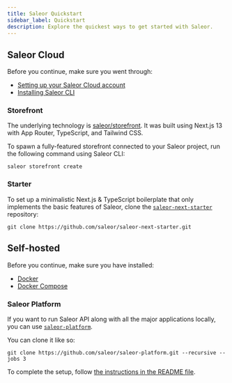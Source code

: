 ```yaml
---
title: Saleor Quickstart
sidebar_label: Quickstart
description: Explore the quickest ways to get started with Saleor.
---
```


## Saleor Cloud

Before you continue, make sure you went through:

- [Setting up your Saleor Cloud account](/quickstart/cloud.mdx)
- [Installing Saleor CLI](/cli/overview.mdx#installing-the-cli)

### Storefront

The underlying technology is [saleor/storefront](https://github.com/saleor/storefront). It was built using Next.js 13 with App Router, TypeScript, and Tailwind CSS.

To spawn a fully-featured storefront connected to your Saleor project, run the following command using Saleor CLI:

```shell
saleor storefront create
```

### Starter

To set up a minimalistic Next.js & TypeScript boilerplate that only implements the basic features of Saleor, clone the [`saleor-next-starter`](https://github.com/saleor/saleor-next-starter) repository:

```shell
git clone https://github.com/saleor/saleor-next-starter.git
```

## Self-hosted

Before you continue, make sure you have installed:

- [Docker](https://docs.docker.com/install/)
- [Docker Compose](https://docs.docker.com/compose/install/)

### Saleor Platform

If you want to run Saleor API along with all the major applications locally, you can use [`saleor-platform`](https://github.com/saleor/saleor-platform).

You can clone it like so:

```shell
git clone https://github.com/saleor/saleor-platform.git --recursive --jobs 3
```

To complete the setup, follow [the instructions in the README file](https://github.com/saleor/saleor-platform#how-to-run-it).
